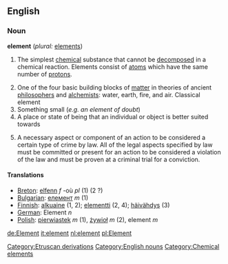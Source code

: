 ==English==

===Noun===
'''element'''  (''plural:'' [[elements]])
#{{chemistry}} The simplest [[chemical]] substance that cannot be [[decompose]]d in a chemical reaction. Elements consist of [[atom]]s which have the same number of [[proton]]s.
# One of the four basic building blocks of [[matter]] in theories of ancient [[philosopher]]s and [[alchemist]]s: water, earth, fire, and air. Classical element
# Something small (''e.g. an element of doubt'')
# A place or state of being that an individual or object is better suited towards
# {{Law}} A necessary aspect or component of an action to be considered a certain type of crime by law.  All of the legal aspects specified by law must be committed or present for an action to be considered a violation of the law and must be proven at a criminal trial for a conviction.  

====Translations====
*[[Breton]]: [[elfenn]] ''f'' -où ''pl'' (1) (2 ?)
*[[Bulgarian]]: [[елемент]] ''m'' (1)
*[[Finnish]]: [[alkuaine]] (1, 2); [[elementti]] (2, 4); [[häivähdys]] (3)
*[[German]]: Element ''n''
*[[Polish]]: [[pierwiastek]] ''m'' (1), [[żywioł]] ''m'' (2), element ''m''

[[de:Element]]
[[it:element]]
[[nl:element]]
[[pl:Element]]
[[Category:Etruscan derivations]]
[[Category:English nouns]]
[[Category:Chemical elements]]